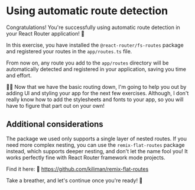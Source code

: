 # Using automatic route detection

Congratulations! You're successfully using automatic route detection in your React Router application! 🎉

In this exercise, you have installed the `@react-router/fs-routes` package and registered your
routes in the `app/routes.ts` file.

From now on, any route you add to the `app/routes` directory will be automatically detected
and registered in your application, saving you time and effort.

🧝‍♀️ Now that we have the basic routing down, I'm going to help you out by adding UI and styling
your app for the next few exercises. Although, I don't really know how to add the stylesheets
and fonts to your app, so you will have to figure that part out on your own!

## Additional considerations

The package we used only supports a single layer of nested routes. If you need more complex
nesting, you can use the `remix-flat-routes` package instead, which supports deeper nesting,
and don't let the name fool you! It works perfectly fine with React Router framework mode projects.

Find it here: 📜 https://github.com/kiliman/remix-flat-routes

Take a breather, and let's continue once you're ready! 🚀
